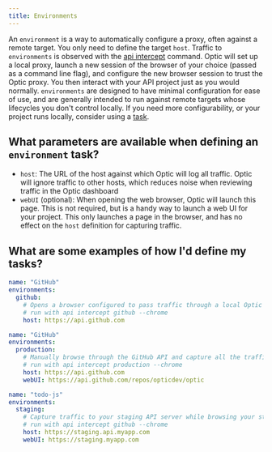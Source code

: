 ```yaml
---
title: Environments
---
```


An `environment` is a way to automatically configure a proxy, often against a remote target. You only need to define the target `host`. Traffic to `environments` is observed with the [api intercept](/reference/optic-cli/commands/intercept) command. Optic will set up a local proxy, launch a new session of the browser of your choice (passed as a command line flag), and configure the new browser session to trust the Optic proxy. You then interact with your API project just as you would normally. `environments` are designed to have minimal configuration for ease of use, and are generally intended to run against remote targets whose lifecycles you don't control locally. If you need more configurability, or your project runs locally, consider using a [task](tasks).

## What parameters are available when defining an `environment` task?

- `host`: The URL of the host against which Optic will log all traffic. Optic will ignore traffic to other hosts, which reduces noise when reviewing traffic in the Optic dashboard
- `webUI` (optional): When opening the web browser, Optic will launch this page. This is not required, but is a handy way to launch a web UI for your project. This only launches a page in the browser, and has no effect on the `host` definition for capturing traffic.

## What are some examples of how I'd define my tasks?

```yaml title='Barebones Intercept definition'
name: "GitHub"
environments:
  github:
    # Opens a browser configured to pass traffic through a local Optic proxy. No default URL will be loaded.
    # run with api intercept github --chrome
    host: https://api.github.com
```

```yaml title='Document GitHub's API interactively'
name: "GitHub"
environments:
  production:
    # Manually browse through the GitHub API and capture all the traffic starting at Optic's repository!
    # run with api intercept production --chrome
    host: https://api.github.com
    webUI: https://api.github.com/repos/opticdev/optic
```

```yaml title='Capture API traffic from my web application in staging'
name: "todo-js"
environments:
  staging:
    # Capture traffic to your staging API server while browsing your staging webapp.
    # run with api intercept github --chrome
    host: https://staging.api.myapp.com
    webUI: https://staging.myapp.com
```